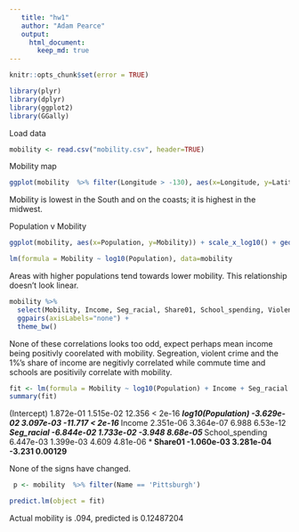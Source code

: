 ```yaml
---
   title: "hw1"  
   author: "Adam Pearce"  
   output:  
     html_document:  
       keep_md: true  
---
```

```r
knitr::opts_chunk$set(error = TRUE)
```

```r
library(plyr)
library(dplyr)
library(ggplot2)
library(GGally)
```

Load data
```r
mobility <- read.csv("mobility.csv", header=TRUE)
```

Mobility map 

```r
ggplot(mobility  %>% filter(Longitude > -130), aes(x=Longitude, y=Latitude, color=Mobility)) + geom_point(size=5)
```

Mobility is lowest in the South and on the coasts; it is highest in the midwest.

Population v Mobility
```r
ggplot(mobility, aes(x=Population, y=Mobility)) + scale_x_log10() + geom_smooth(lwd = 3, se = FALSE, method = "lm") + geom_point(alpha=1/3, size=3)

lm(formula = Mobility ~ log10(Population), data=mobility

```

Areas with higher populations tend towards lower mobility. This relationship doesn't look linear. 

```r
mobility %>% 
  select(Mobility, Income, Seg_racial, Share01, School_spending, Violent_crime, Commute) %>%
  ggpairs(axisLabels="none") + 
  theme_bw()
```

None of these correlations looks too odd, expect perhaps mean income being positivly coorelated with mobility. Segreation, violent crime and the 1%'s share of income are negitivly correlated while commute time and schools are positivily correlate with mobility.

```r
fit <- lm(formula = Mobility ~ log10(Population) + Income + Seg_racial + School_spending + Share01, data=mobility)
summary(fit)
```

(Intercept)        1.872e-01  1.515e-02  12.356  < 2e-16 ***
log10(Population) -3.629e-02  3.097e-03 -11.717  < 2e-16 ***
Income             2.351e-06  3.364e-07   6.988 6.53e-12 ***
Seg_racial        -6.844e-02  1.733e-02  -3.948 8.68e-05 ***
School_spending    6.447e-03  1.399e-03   4.609 4.81e-06 ***
Share01           -1.060e-03  3.281e-04  -3.231  0.00129 ** 


None of the signs have changed.

```r
 p <- mobility  %>% filter(Name == 'Pittsburgh')

predict.lm(object = fit)
```
Actual mobility is .094, predicted is 0.12487204





